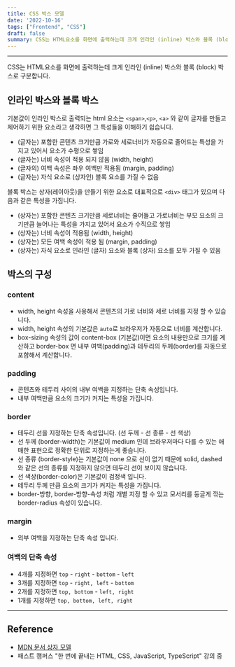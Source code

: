 ```yaml
---
title: CSS 박스 모델
date: '2022-10-16'
tags: ["Frontend", "CSS"]
draft: false
summary: CSS는 HTML요소를 화면에 출력하는데 크게 인라인 (inline) 박스와 블록 (block) 박스로 구분합니다.
---
```


<TOCInline toc={props.toc} exclude="Overview" toHeading={2,3} asDisclosure/>

---

CSS는 HTML요소를 화면에 출력하는데 크게 인라인 (inline) 박스와 블록 (block) 박스로 구분합니다.

## 인라인 박스와 블록 박스

기본값이 인라인 박스로 출력되는 html 요소는 `<span>`,`<p>`, `<a>` 와 같이 글자를 만들고 제어하기 위한 요소라고 생각하면 그 특성들을 이해하기 쉽습니다.

- (글자는) 포함한 콘텐츠 크기만큼 가로와 세로너비가 자동으로 줄어드는 특성을 가지고 있어서 요소가 수평으로 쌓임
- (글자는) 너비 속성이 적용 되지 않음 (width, height)
- (글자의) 여백 속성은 좌우 여백만 적용됨 (margin, padding)
- (글자는) 자식 요소로 (상자인) 블록 요소를 가질 수 없음

블록 박스는 상자(레이아웃)을 만들기 위한 요소로 대표적으로 `<div>` 태그가 있으며 다음과 같은 특성을 가집니다.

- (상자는) 포함한 콘텐츠 크기만큼 세로너비는 줄어들고 가로너비는 부모 요소의 크기만큼 늘어나는 특성을 가지고 있어서 요소가 수직으로 쌓임
- (상자는) 너비 속성이 적용됨 (width, height)
- (상자는) 모든 여백 속성이 적용 됨 (margin, padding)
- (상자는) 자식 요소로 인라인 (글자) 요소와 블록 (상자) 요소를 모두 가질 수 있음

## 박스의 구성

### content
- width, height 속성을 사용해서 콘텐츠의 가로 너비와 세로 너비를 지정 할 수 있습니다.
- width, height 속성의 기본값은 `auto`로 브라우저가 자동으로 너비를 계산합니다.
- box-sizing 속성의 값이 content-box (기본값)이면 요소의 내용만으로 크기를 계산하고 border-box 면 내부 여백(padding)과 테두리의 두께(border)를 자동으로 포함해서 계산합니다.

### padding
- 콘텐츠와 테두리 사이의 내부 여백을 지정하는 단축 속성입니다.
- 내부 여백만큼 요소의 크기가 커지는 특성을 가집니다.

### border
- 테두리 선을 지정하는 단축 속성입니다. (선 두께 - 선 종류 - 선 색상)
- 선 두께 (border-width)는 기본값이 medium 인데 브라우저마다 다를 수 있는 애매한 표현으로 정확한 단위로 지정하는게 좋습니다.
- 선 종류 (border-style)는 기본값이 none 으로 선이 없기 때문에  solid, dashed 와 같은 선의 종류를 지정하지 않으면 테두리 선이 보이지 않습니다.
- 선 색상(border-color)은 기본값이 검정색 입니다.
- 테두리 두께 만큼 요소의 크기가 커지는 특성을 가집니다.
- border-방향, border-방향-속성 처럼 개별 지정 할 수 있고 모서리를 둥글게 깎는 border-radius 속성이 있습니다.

### margin
- 외부 여백을 지정하는 단축 속성 입니다.

### 여백의 단축 속성

- 4개를 지정하면 `top` - `right` - `bottom` - `left`
- 3개를 지정하면 `top` - `right, left` - `bottom`
- 2개를 지정하면 `top, bottom` - `left, right`
- 1개를 지정하면 `top, bottom, left, right`

---

## Reference

- [MDN 문서 상자 모델](https://developer.mozilla.org/ko/docs/Learn/CSS/Building_blocks/The_box_model)
- 패스트 캠퍼스 "한 번에 끝내는 HTML, CSS, JavaScript, TypeScript" 강의 중
